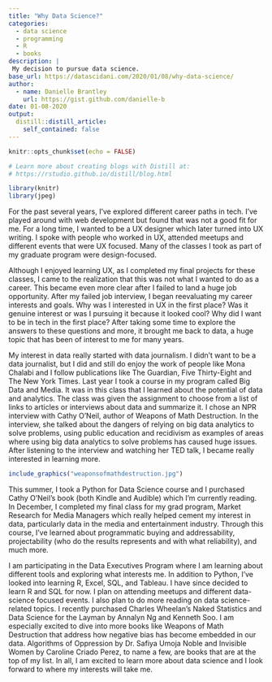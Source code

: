```yaml
---
title: "Why Data Science?"
categories:
  - data science
  - programming
  - R
  - books
description: |
 My decision to pursue data science.
base_url: https://datascidani.com/2020/01/08/why-data-science/
author:
  - name: Danielle Brantley
    url: https://gist.github.com/danielle-b
date: 01-08-2020
output:
  distill::distill_article:
    self_contained: false
---
```


```r
knitr::opts_chunk$set(echo = FALSE)

# Learn more about creating blogs with Distill at:
# https://rstudio.github.io/distill/blog.html

```

```r
library(knitr)
library(jpeg)
```

For the past several years, I’ve explored different career paths in tech. I’ve played around with web development but found that was not a good fit for me.  For a long time, I wanted to be a UX designer which later turned into UX writing. I spoke with people who worked in UX, attended meetups and different events that were UX focused. Many of the classes I took as part of my graduate program were design-focused.

Although I enjoyed learning UX, as I completed  my final projects for these classes, I came to the realization that this was not what I wanted to do as a career. This became even more clear after I failed to land a huge job opportunity. After my failed job interview, I began reevaluating my career interests and goals. Why was I interested in UX in the first place? Was it genuine interest or was I pursuing it because it looked cool? Why did I want to be in tech in the first place? After taking some time to explore the answers to these questions and more, it brought me back to data, a huge topic that has been of interest to me for many years.

My interest in data really started with data journalism. I didn’t want to be a data journalist, but I did and still do enjoy the work of people like Mona Chalabi and I follow publications like The Guardian, Five Thirty-Eight and The New York Times. Last year I took a course in my program called Big Data and Media. It was in this class that I learned about the potential of data and analytics. The class was given the assignment to choose from a list of links to articles or interviews about data and summarize it. I chose an NPR interview with Cathy O’Neil, author of Weapons of Math Destruction. In the interview, she talked about the dangers of relying on big data analytics to solve problems, using public education and recidivism as examples of areas where using big data analytics to solve problems has caused huge issues. After listening to the interview and watching her TED talk, I became really interested in learning more.

```r
include_graphics("weaponsofmathdestruction.jpg")
```

This summer, I took a Python for Data Science course and I purchased Cathy O’Neil’s book (both Kindle and Audible) which I’m currently reading. In December, I completed my final class for my grad program, Market Research for Media Managers which really helped cement my interest in data, particularly data in the media and entertainment industry. Through this course, I’ve learned about programmatic buying and addressability, projectability (who do the results represents and with what reliability), and much more. 

I am participating in the Data Executives Program where I am learning about different tools and exploring what interests me. In addition to Python, I’ve looked into learning R, Excel, SQL, and Tableau. I have since decided to learn R and SQL for now. I plan on attending meetups and different data-science focused events. I also plan to do more reading on data science-related topics. I recently purchased Charles Wheelan’s Naked Statistics and Data Science for the Layman by Annalyn Ng and Kenneth Soo. I am especially excited to dive into more books like Weapons of Math Destruction that address how negative bias has become embedded in our data. Algorithms of Oppression by Dr. Safiya Umoja Noble and Invisible Women by Caroline Criado Perez, to name a few, are books that are at the top of my list. In all, I am excited to learn more about data science and I look forward to where my interests will take me.





